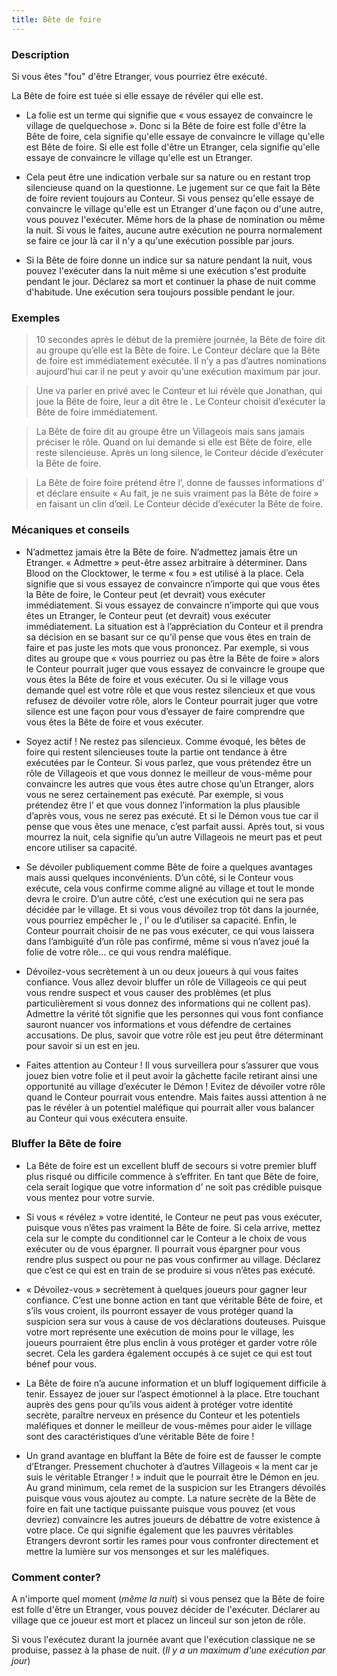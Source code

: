 ```yaml
---
title: Bête de foire
---
```



<Role BETE_DE_FOIRE header />

### Description

Si vous êtes "fou" d'être Etranger, vous pourriez être exécuté. 

La Bête de foire est tuée si elle essaye de révéler qui elle est.

-   La folie est un terme qui signifie que « vous essayez de convaincre le village de quelquechose ». Donc si la Bête de foire est folle d'être la Bête de foire, cela signifie qu'elle essaye de convaincre le village qu'elle est Bête de foire. Si elle est folle d'être un Etranger, cela signifie qu'elle essaye de convaincre le village qu'elle est un Etranger.
   
-   Cela peut être une indication verbale sur sa nature ou en restant trop silencieuse quand on la questionne. Le jugement sur ce que fait la Bête de foire revient toujours au Conteur. Si vous pensez qu'elle essaye de convaincre le village qu'elle est un Etranger d'une façon ou d'une autre, vous pouvez l'exécuter. Même hors de la phase de nomination ou même la nuit. Si vous le faites, aucune autre exécution ne pourra normalement se faire ce jour là car il n'y a qu'une exécution possible par jours.
   
-   Si la Bête de foire donne un indice sur sa nature pendant la nuit, vous pouvez l'exécuter dans la nuit même si une exécution s'est produite pendant le jour. Déclarez sa mort et continuer la phase de nuit comme d'habitude. Une exécution sera toujours possible pendant le jour.

### Exemples  

> 10 secondes après le début de la première journée, la Bête de foire dit au groupe qu’elle est la Bête de foire. Le Conteur déclare que la Bête de foire est immédiatement exécutée. Il n’y a pas d’autres nominations aujourd’hui car il ne peut y avoir qu’une exécution maximum par jour.

> Une <Role SORCIERE /> va parler en privé avec le Conteur et lui révèle que Jonathan, qui joue la Bête de foire, leur a dit être le <Role MALADROIT />. Le Conteur choisit d’exécuter la Bête de foire immédiatement.

> La Bête de foire dit au groupe être un Villageois mais sans jamais préciser le rôle. Quand on lui demande si elle est Bête de foire, elle reste silencieuse. Après un long silence, le Conteur décide d’exécuter la Bête de foire. 

> La Bête de foire foire prétend être l’<Role ORACLE />, donne de fausses informations d’<Role ORACLE /> et déclare ensuite « Au fait, je ne suis vraiment pas la Bête de foire » en faisant un clin d’œil. Le Conteur décide d’exécuter la Bête de foire. 

### Mécaniques et conseils

- N’admettez jamais être la Bête de foire. N’admettez jamais être un Etranger. « Admettre » peut-être assez arbitraire à déterminer. Dans Blood on the Clocktower, le terme « fou » est utilisé à la place. Cela signifie que si vous essayez de convaincre n’importe qui que vous êtes la Bête de foire, le Conteur peut (et devrait) vous exécuter immédiatement. Si vous essayez de convaincre n’importe qui que vous êtes un Etranger, le Conteur peut (et devrait) vous exécuter immédiatement. La situation est à l’appréciation du Conteur et il prendra sa décision en se basant sur ce qu’il pense que vous êtes en train de faire et pas juste les mots que vous prononcez. Par exemple, si vous dites au groupe que « vous pourriez ou pas être la Bête de foire » alors le Conteur pourrait juger que vous essayez de convaincre le groupe que vous êtes la Bête de foire et vous exécuter. Ou si le village vous demande quel est votre rôle et que vous restez silencieux et que vous refusez de dévoiler votre rôle, alors le Conteur pourrait juger que votre silence est une façon pour vous d’essayer de faire comprendre que vous êtes la Bête de foire et vous exécuter.

- Soyez actif ! Ne restez pas silencieux. Comme évoqué, les bêtes de foire qui restent silencieuses toute la partie ont tendance à être exécutées par le Conteur. Si vous parlez, que vous prétendez être un rôle de Villageois et que vous donnez le meilleur de vous-même pour convaincre les autres que vous êtes autre chose qu’un Etranger, alors vous ne serez certainement pas exécuté. Par exemple, si vous prétendez être l’<Role ORACLE /> et que vous donnez l’information la plus plausible d’après vous, vous ne serez pas exécuté. Et si le Démon vous tue car il pense que vous êtes une menace, c’est parfait aussi. Après tout, si vous mourrez la nuit, cela signifie qu’un autre Villageois ne meurt pas et peut encore utiliser sa capacité.

- Se dévoiler publiquement comme Bête de foire a quelques avantages mais aussi quelques inconvénients. D’un côté, si le Conteur vous exécute, cela vous confirme comme aligné au village et tout le monde devra le croire. D’un autre côté, c’est une exécution qui ne sera pas décidée par le village. Et si vous vous dévoilez trop tôt dans la journée, vous pourriez empêcher le <Role SAVANT />, l’<Role ARTISTE /> ou le <Role JONGLEUR /> d’utiliser sa capacité. Enfin, le Conteur pourrait choisir de ne pas vous exécuter, ce qui vous laissera dans l’ambiguïté d’un rôle pas confirmé, même si vous n’avez joué la folie de votre rôle… ce qui vous rendra maléfique.

- Dévoilez-vous secrètement à un ou deux joueurs à qui vous faites confiance. Vous allez devoir bluffer un rôle de Villageois ce qui peut vous rendre suspect et vous causer des problèmes (et plus particulièrement si vous donnez des informations qui ne collent pas). Admettre la vérité tôt signifie que les personnes qui vous font confiance sauront nuancer vos informations et vous défendre de certaines accusations. De plus, savoir que votre rôle est jeu peut être déterminant pour savoir si un <Role FANG_GU /> est en jeu.

- Faites attention au Conteur ! Il vous surveillera pour s’assurer que vous jouez bien votre folie et il peut avoir la gâchette facile retirant ainsi une opportunité au village d’exécuter le Démon ! Evitez de dévoiler votre rôle quand le Conteur pourrait vous entendre. Mais faites aussi attention à ne pas le révéler à un potentiel maléfique qui pourrait aller vous balancer au Conteur qui vous exécutera ensuite. 
 
### Bluffer la Bête de foire

- La Bête de foire est un excellent bluff de secours si votre premier bluff plus risqué ou difficile commence à s’effriter. En tant que Bête de foire, cela serait logique que votre information d’<Role ORACLE /> ne soit pas crédible puisque vous mentez pour votre survie.

- Si vous « révélez » votre identité, le Conteur ne peut pas vous exécuter, puisque vous n’êtes pas vraiment la Bête de foire. Si cela arrive, mettez cela sur le compte du conditionnel car le Conteur a le choix de vous exécuter ou de vous épargner. Il pourrait vous épargner pour vous rendre plus suspect ou pour ne pas vous confirmer au village. Déclarez que c’est ce qui est en train de se produire si vous n’êtes pas exécuté. 

- « Dévoilez-vous » secrètement à quelques joueurs pour gagner leur confiance. C’est une bonne action en tant que véritable Bête de foire, et s’ils vous croient, ils pourront essayer de vous protéger quand la suspicion sera sur vous à cause de vos déclarations douteuses. Puisque votre mort représente une exécution de moins pour le village, les joueurs pourraient être plus enclin à vous protéger et garder votre rôle secret. Cela les gardera également occupés à ce sujet ce qui est tout bénef pour vous.

- La Bête de foire n’a aucune information et un bluff logiquement difficile à tenir. Essayez de jouer sur l’aspect émotionnel à la place. Etre touchant auprès des gens pour qu’ils vous aident à protéger votre identité secrète, paraître nerveux en présence du Conteur et les potentiels maléfiques et donner le meilleur de vous-mêmes pour aider le village sont des caractéristiques d’une véritable Bête de foire !

- Un grand avantage en bluffant la Bête de foire est de fausser le compte d’Etranger. Pressement chuchoter à d’autres Villageois « la <Role DULCINEE /> ment car je suis le véritable Etranger ! » induit que le <Role FANG_GU /> pourrait être le Démon en jeu. Au grand minimum, cela remet de la suspicion sur les Etrangers dévoilés puisque vous vous ajoutez au compte. La nature secrète de la Bête de foire en fait une tactique puissante puisque vous pouvez (et vous devriez) convaincre les autres joueurs de débattre de votre existence à votre place. Ce qui signifie également que les pauvres véritables Etrangers devront sortir les rames pour vous confronter directement et mettre la lumière sur vos mensonges et sur les maléfiques.

### Comment conter?

A n'importe quel moment (_même la nuit_) si vous pensez que la Bête de foire est folle d'être un Etranger, vous pouvez décider de l'exécuter. Déclarer au village que ce joueur est mort et placez un linceul sur son jeton de rôle. 

Si vous l'exécutez durant la journée avant que l'exécution classique ne se produise, passez à la phase de nuit. (_Il y a un maximum d'une exécution par jour_)
